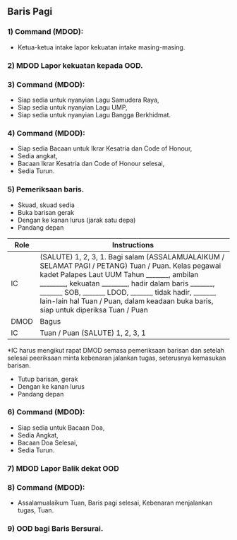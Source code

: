 ## Baris Pagi

### 1) Command (MDOD): 
   - Ketua-ketua intake lapor kekuatan intake masing-masing.

### 2) MDOD Lapor kekuatan kepada OOD.

### 3) Command (MDOD): 
   - Siap sedia untuk nyanyian Lagu Samudera Raya,
   - Siap sedia untuk nyanyian Lagu UMP,
   - Siap sedia untuk nyanyian Lagu Bangga Berkhidmat.

### 4) Command (MDOD): 
   - Siap sedia Bacaan untuk Ikrar Kesatria dan Code of Honour,
   - Sedia angkat,
   - Bacaan Ikrar Kesatria dan Code of Honour selesai,
   - Sedia Turun.

### 5) Pemeriksaan baris. 

- Skuad, skuad sedia
- Buka barisan gerak
- Dengan ke kanan lurus (jarak satu depa)
- Pandang depan

| Role  | Instructions |
|-------|--------------|
| IC    | (SALUTE) 1, 2, 3, 1. Bagi salam (ASSALAMUALAIKUM / SELAMAT PAGI / PETANG) Tuan / Puan. Kelas pegawai kadet Palapes Laut UUM Tahun _______, ambilan ________, kekuatan ________, hadir dalam baris _______, _______ SOB, _______ LDOD, _______ tidak hadir, _______ lain-lain hal Tuan / Puan, dalam keadaan buka baris, siap untuk diperiksa Tuan / Puan |
| DMOD  | Bagus |
| IC    | Tuan / Puan (SALUTE) 1, 2, 3, 1 |


*IC harus mengikut rapat DMOD semasa pemeriksaan barisan dan setelah selesai peeriksaan
minta kebenaran jalankan tugas, seterusnya kemasukan barisan.
- Tutup barisan, gerak
- Dengan ke kanan lurus
- Pandang depan

### 6) Command (MDOD): 
   - Siap sedia untuk Bacaan Doa,
   - Sedia Angkat,
   - Bacaan Doa Selesai,
   - Sedia Turun.

### 7) MDOD Lapor Balik dekat OOD

### 8) Command (MDOD): 
   - Assalamualaikum Tuan, Baris pagi selesai, Kebenaran menjalankan tugas, Tuan.

### 9) OOD bagi Baris Bersurai.

